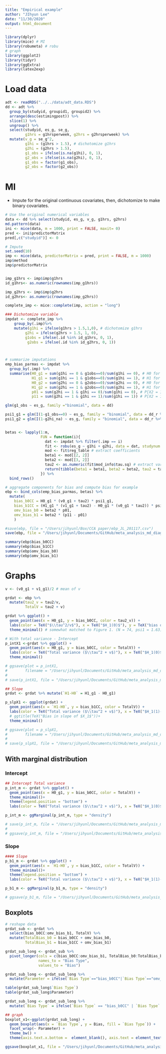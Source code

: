 ```yaml
---
title: "Empirical example"
author: "JIhyun Lee"
date: "11/30/2020"
output: html_document
---
```

```r
library(dplyr)
library(mice) # MI
library(robumeta) # robu
# graph
library(ggplot2)
library(tidyr)
library(ggExtra)
library(latex2exp)
```

# Load data
```r
adt <- readRDS("../../data/adt_data.RDS")
dd <- adt %>%
  group_by(studyid, groupid1, groupid2) %>%
  arrange(desc(estimingpost)) %>%
  slice(1) %>%
  ungroup() %>%
  select(studyid, es_g, se_g, 
         g1hrs = g1hrsperweek, g2hrs = g2hrsperweek) %>%
  mutate(v_g = se_g^2, 
         g1hi = (g1hrs > 1.5), # dichotomize g1hrs
         g2hi = (g2hrs > 1.5), 
         g1_obs = ifelse(is.na(g1hi), 0, 1), 
         g2_obs = ifelse(is.na(g2hi), 0, 1), 
         g1_obs = factor(g1_obs), 
         g2_obs = factor(g2_obs))
```

# MI

* Impute for the original continuous covariates, then, dichotomize to make binary covariates.

```r
# Use the original numerical variables
data <- dd %>% select(studyid, es_g, v_g, g1hrs, g2hrs)
md.pattern(data)
ini <- mice(data, m = 1000, print = FALSE, maxit= 0)
pred <- ini$predictorMatrix
pred[,c("studyid")] <- 0

# Impute
set.seed(10)
imp <- mice(data, predictorMatrix = pred, print = FALSE, m = 1000) 
imp$method
imp$predictorMatrix


imp_g1hrs <- imp$imp$g1hrs
id_g1hrs<- as.numeric(rownames(imp_g1hrs))

imp_g2hrs <- imp$imp$g2hrs
id_g2hrs<- as.numeric(rownames(imp_g2hrs))

complete_imp <- mice::complete(imp, action = "long")

### Dichotomize variable
impdat <- complete_imp %>%
    group_by(.imp)%>%
    mutate(g1hi = ifelse(g1hrs > 1.5,1,0), # dichotomize g1hrs
         g2hi = ifelse(g2hrs > 1.5, 1, 0),
         g1obs = ifelse(.id %in% id_g1hrs, 0, 1),
          g2obs = ifelse(.id %in% id_g2hrs, 0, 1))



# summarize imputations
emp_bias_parmas <- impdat %>% 
  group_by(.imp) %>%
  summarise(H0_g1 = sum(g1hi == 0 & g1obs==0)/sum(g1hi == 0), # H0 for X1
            H1_g1 = sum(g1hi == 1 & g1obs==0)/sum(g1hi == 1), # H1 for X1
            H0_g2 = sum(g2hi == 0 & g2obs==0)/sum(g2hi == 0), # H0 for X2
            H1_g2 = sum(g2hi == 1 & g2obs==0)/sum(g2hi == 1), # H1 for X2
            p01 = sum(g2hi == 1 & g1hi == 0)/sum(g1hi == 0), # P[X2 = 1 | X1 = 0]
            p11 = sum(g2hi == 1 & g1hi == 1)/sum(g1hi == 1)) # P[X2 = 1 | X1 = 1]

glm(g1_obs ~ es_g, family ="binomial", data = dd)

psi1_g1 = glm(I(1-g1_obs==0) ~ es_g, family = "binomial", data = dd_r %>% mutate(g1hi_na = is.na(g1hi)))$coefficients[["es_g"]] # psi1 for X1
psi1_g2 = glm(I(1-g2hi_na) ~ es_g, family = "binomial", data = dd_r %>% mutate(g2hi_na = is.na(g2hi)))$coefficients[["es_g"]]


betas <- lapply(1:m, 
                FUN = function(i){
                  dat <- impdat %>% filter(.imp == i)
                  fit <- robu(es_g ~ g1hi + g2hi, data = dat, studynum = studyid, var.eff.size = v_g, print = FALSE) # fit MR model
                  mod <- fit$reg_table # extract coefficients
                  beta1 <- mod[[2, 2]]
                  beta2 <- mod[[3, 2]]
                  tau2 <- as.numeric(fit$mod_info$tau.sq) # extract variance components
                  return(tibble(beta1 = beta1, beta2 = beta2, tau2 = tau2))
                }) %>% 
  bind_rows()

# aggregate components for bias and compute bias for example
ebp <- bind_cols(emp_bias_parmas, betas) %>%
  mutate(
    bias_b0CC = H0_g1 * (v0_g1 + tau2) * psi1_g1, 
    bias_b1CC = (H1_g1 * (v1_g1 + tau2) - H0_g1 * (v0_g1 * tau2)) * psi1_g1, 
    omv_bias_b0 = beta2 * p01, 
    omv_bias_b1 = beta2 * (p11 - p01)
    )

#save(ebp, file = "/Users/jihyunl/Box/CCA paper/ebp_JL_201117.csv")
save(ebp, file = "/Users/jihyunl/Documents/GitHub/meta_analysis_md_diagnostics/sandbox/CCA example MICE/imp_dat.csv")

summary(ebp$bias_b0CC)
summary(ebp$bias_b1CC)
summary(ebp$omv_bias_b0)
summary(ebp$omv_bias_b1)

```


# Graphs

```r
v <- (v0_g1 + v1_g1)/2 # mean of v 

grdat <- ebp %>%
  mutate(tau2_v = tau2/v,
         TotalV = tau2 + v)

grdat %>% ggplot() +
  geom_point(aes(x = H0_g1, y = bias_b0CC, color = tau2_v)) +
  labs(color = TeX("$\\tau^2/v$"), x = TeX("$H_1(0)$"), y = TeX("bias of $\\beta_0$")) +
  theme_minimal() # somewhat matched to Figure 1. (N = 74, psi1 = 1.63)
```

```r
# With total variance - Intercept
p_intX1 <-grdat %>% ggplot() +
  geom_point(aes(x = H0_g1, y = bias_b0CC, color = TotalV)) +
  labs(color = TeX("Total variance ($\\tau^2 + v$)"), x = TeX("$H_1(0)$"), y = TeX("bias of $\\beta_0$")) +
  theme_minimal() 

# ggsave(plot = p_intX1,
#        filename = "/Users/jihyunl/Documents/GitHub/meta_analysis_md_diagnostics/writeup/cca_paper/graphics/CCA_bias_int_X1.pdf")
# 
# save(p_intX1, file = "/Users/jihyunl/Documents/GitHub/meta_analysis_md_diagnostics/writeup/cca_paper/graphics/p_intX1.rds")
```

```r
## Slope
grdat <- grdat %>% mutate(`H1-H0` = H1_g1 - H0_g1)

p_slpX1 <- ggplot(grdat) +
  geom_point(aes(x = `H1-H0`, y = bias_b1CC, color = TotalV)) +
  labs(color = TeX("Total variance ($\\tau^2 + v$)"), x = TeX("$H_1(1)-H_1(0)$"), y = TeX("Bias of $\\beta_1$")) +
  # ggtitle(TeX("Bias in slope of $X_1$"))+
  theme_minimal() 

# ggsave(plot = p_slpX1,
#        filename = "/Users/jihyunl/Documents/GitHub/meta_analysis_md_diagnostics/writeup/cca_paper/graphics/CCA_bias_slp_X1.pdf")
# 
# save(p_slpX1, file = "/Users/jihyunl/Documents/GitHub/meta_analysis_md_diagnostics/writeup/cca_paper/graphics/p_slpX1.rds")
```

## With marginal distribution
### Intercept
```r
## Intercept Total variance
p_int_m <- grdat %>% ggplot() +
  geom_point(aes(x = H0_g1, y = bias_b0CC, color = TotalV)) +
  theme_minimal()+
  theme(legend.position = "bottom") +
  labs(color = TeX("Total variance ($\\tau^2 + v$)"), x = TeX("$H_1(0)$"), y = TeX("Bias of $\\beta_0$")) 

p_int_m <- ggMarginal(p_int_m, type = "density")

# save(p_int_m, file = "/Users/jihyunl/Documents/GitHub/meta_analysis_md_diagnostics/writeup/cca_paper/graphics/p_intX1_m.rds")
# 
# ggsave(p_int_m, file = "/Users/jihyunl/Documents/GitHub/meta_analysis_md_diagnostics/writeup/cca_paper/graphics/p_int_m.pdf", width = 14, height = 7)
```


### Slope
```r
#### Slope
p_b1_m <- grdat %>% ggplot() +
  geom_point(aes(x = `H1-H0`, y = bias_b1CC, color = TotalV)) +
  theme_minimal()+
  theme(legend.position = "bottom") +
  labs(color = TeX("Total variance ($\\tau^2 + v$)"), x = TeX("$H_1(1)-H_1(0)$"), y = TeX("Bias of $\\beta_1$")) 

p_b1_m <- ggMarginal(p_b1_m, type = "density")

# ggsave(p_b1_m, file = "/Users/jihyunl/Documents/GitHub/meta_analysis_md_diagnostics/writeup/cca_paper/graphics/p_b1_m.pdf", width = 14, height = 7)
```

## Boxplots


```r
# reshape data 
grdat_sub <- grdat %>% 
  select(bias_b0CC:omv_bias_b1, TotalV) %>%
  mutate(TotalBias_b0 = bias_b0CC + omv_bias_b0,
         TotalBias_b1 = bias_b1CC + omv_bias_b1)

grdat_sub_long <- grdat_sub %>%
  pivot_longer(cols = c(bias_b0CC:omv_bias_b1, TotalBias_b0:TotalBias_b1),
               names_to = "Bias Type",
               values_to = "Bias")

grdat_sub_long <- grdat_sub_long %>% 
  mutate(Parameter = ifelse(`Bias Type`=="bias_b0CC"|`Bias Type`=="omv_bias_b0"|`Bias Type` == "TotalBias_b0", "b0", "b1"))

table(grdat_sub_long$`Bias Type`)
table(grdat_sub_long$Parameter)

grdat_sub_long <- grdat_sub_long %>%
  mutate(`Bias Type` = ifelse(`Bias Type` == "bias_b0CC" | `Bias Type` == "bias_b1CC", "Missingness Bias", ifelse(`Bias Type` == "omv_bias_b0" | `Bias Type` == "omv_bias_b1", "Omitted  Variable Bias", "Total Bias")))

## graph
boxplot_x1<-ggplot(grdat_sub_long) +
  geom_boxplot(aes(x = `Bias Type`, y = Bias, fill = `Bias Type`)) +
  facet_wrap(~ Parameter) +
  theme_bw() +
  theme(axis.text.x.bottom =  element_blank(), axis.text = element_text(size = 12)) 

ggsave(boxplot_x1, file = "/Users/jihyunl/Documents/GitHub/meta_analysis_md_diagnostics/writeup/cca_paper/graphics/Boxplot.pdf", width = 14, height = 7)
```


